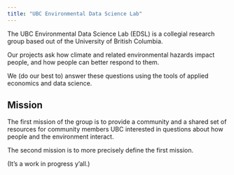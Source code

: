 ```yaml
---
title: "UBC Environmental Data Science Lab"
---
```


The UBC Environmental Data Science Lab (EDSL) is a collegial research group based out of the University of British Columbia. 

Our projects ask how climate and related environmental hazards impact people, and how people can better respond to them. 

We (do our best to) answer these questions using the tools of applied economics and data science.

## Mission

The first mission of the group is to provide a community and a shared set of resources for community members UBC interested in questions about how people and the environment interact.

The second mission is to more precisely define the first mission. 

(It's a work in progress y'all.)